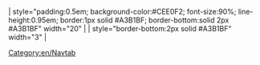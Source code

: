 <includeonly>| style="padding:0.5em; background-color:#CEE0F2; font-size:90%; line-height:0.95em; border:1px solid #A3B1BF; border-bottom:solid 2px #A3B1BF" width="20" | {{{1|Tab 2}}}
| style="border-bottom:2px solid #A3B1BF" width="3" |&nbsp;</includeonly><noinclude>[[Category:en/Navtab]]</noinclude>